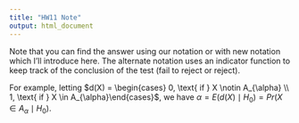 ```yaml
---
title: "HW11 Note"
output: html_document
---
```


Note that you can find the answer using our notation or with new notation which I'll introduce here. The alternate notation uses an indicator function to keep track of the conclusion of the test (fail to reject or reject). 

For example, letting  $d(X) = \begin{cases} 0, \text{ if } X \notin A_{\alpha} \\ 1, \text{ if } X \in A_{\alpha}\end{cases}$, we have $\alpha = E(d(X)\mid H_0) = Pr(X \in A_{\alpha}\mid H_0)$. 